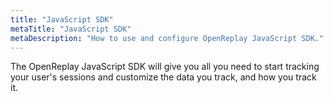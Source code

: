 ```yaml
---
title: "JavaScript SDK"
metaTitle: "JavaScript SDK"
metaDescription: "How to use and configure OpenReplay JavaScript SDK."
---
```


The OpenReplay JavaScript SDK will give you all you need to start tracking your user's sessions and customize the data you track, and how you track it.


<div class="grid grid-cols-1 md:grid-cols-12 gap-6 ">
  <ORCard title="Initialize it" url="/sdk/constructor" description="Learn how to install and initialize the tracker" width="50"/>
  <ORCard title="Know the methods" url="/sdk/methods" description="The list of all public methods you can use to change the way you track your sessions" width="50"/>
</div>
